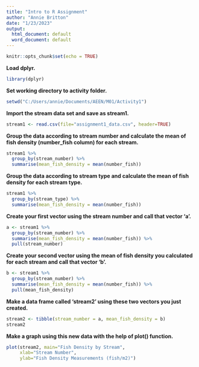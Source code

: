 ---
title: "Intro to R Assignment"
author: "Annie Britton"
date: "1/23/2023"
output:
  html_document: default
  word_document: default
---

```{r setup, include=FALSE}
knitr::opts_chunk$set(echo = TRUE)
```


**Load dplyr.**
```{r message=FALSE, warning=FALSE}
library(dplyr)
```

**Set working directory to activity folder.**
```{r}
setwd("C:/Users/annie/Documents/AEEN/M01/Activity1")
```

**Import the stream data set and save as stream1.**
```{r}
stream1 <- read.csv(file="assignment1_data.csv", header=TRUE)
```

**Group the data according to stream number and calculate the mean of fish density (number_fish column) for each stream.**
```{r}
stream1 %>% 
  group_by(stream_number) %>% 
  summarise(mean_fish_density = mean(number_fish))
```

**Group the data according to stream type and calculate the mean of fish density for each stream type.**
```{r}
stream1 %>% 
  group_by(stream_type) %>% 
  summarise(mean_fish_density = mean(number_fish))
```

**Create your first vector using the stream number and call that vector ‘a’.**
```{r}
a <- stream1 %>% 
  group_by(stream_number) %>% 
  summarise(mean_fish_density = mean(number_fish)) %>% 
  pull(stream_number)
```

**Create your second vector using the mean of fish density you calculated for each stream and call that vector ‘b'.**
```{r}
b <- stream1 %>% 
  group_by(stream_number) %>% 
  summarise(mean_fish_density = mean(number_fish)) %>% 
  pull(mean_fish_density)
```

**Make a data frame called ‘stream2’ using these two vectors you just created.**
```{r}
stream2 <- tibble(stream_number = a, mean_fish_density = b)
stream2
```

**Make a graph using this new data with the help of plot() function.**
```{r}
plot(stream2, main="Fish Density by Stream",
     xlab="Stream Number",
     ylab="Fish Density Measurements (fish/m2)")
```

